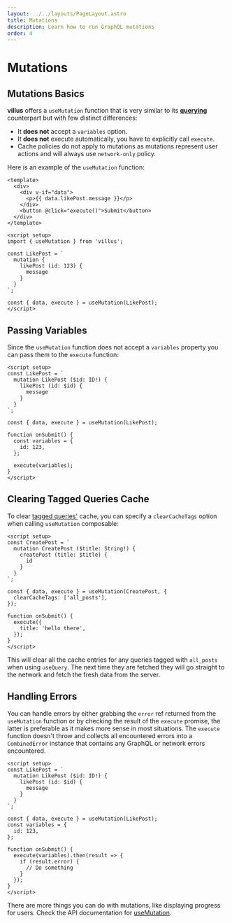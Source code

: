 ```yaml
---
layout: ../../layouts/PageLayout.astro
title: Mutations
description: Learn how to run GraphQL mutations
order: 4
---
```


# Mutations

## Mutations Basics

**villus** offers a `useMutation` function that is very similar to its **[querying](/queries.md)** counterpart but with few distinct differences:

- It **does not** accept a `variables` option.
- It **does not** execute automatically, you have to explicitly call `execute`.
- Cache policies do not apply to mutations as mutations represent user actions and will always use `network-only` policy.

Here is an example of the `useMutation` function:

```vue
<template>
  <div>
    <div v-if="data">
      <p>{{ data.likePost.message }}</p>
    </div>
    <button @click="execute()">Submit</button>
  </div>
</template>

<script setup>
import { useMutation } from 'villus';

const LikePost = `
  mutation {
    likePost (id: 123) {
      message
    }
  }
`;

const { data, execute } = useMutation(LikePost);
</script>
```

## Passing Variables

Since the `useMutation` function does not accept a `variables` property you can pass them to the `execute` function:

```vue
<script setup>
const LikePost = `
  mutation LikePost ($id: ID!) {
    likePost (id: $id) {
      message
    }
  }
`;

const { data, execute } = useMutation(LikePost);

function onSubmit() {
  const variables = {
    id: 123,
  };

  execute(variables);
}
</script>
```

## Clearing Tagged Queries Cache

To clear [tagged queries'](/guide/queries#tagged-queries) cache, you can specify a `clearCacheTags` option when calling `useMutation` composable:

```vue
<script setup>
const CreatePost = `
  mutation CreatePost ($title: String!) {
    createPost (title: $title) {
      id
    }
  }
`;

const { data, execute } = useMutation(CreatePost, {
  clearCacheTags: ['all_posts'],
});

function onSubmit() {
  execute({
    title: 'hello there',
  });
}
</script>
```

This will clear all the cache entries for any queries tagged with `all_posts` when using `useQuery`. The next time they are fetched they will go straight to the network and fetch the fresh data from the server.

## Handling Errors

You can handle errors by either grabbing the `error` ref returned from the `useMutation` function or by checking the result of the `execute` promise, the latter is preferable as it makes more sense in most situations. The `execute` function doesn't throw and collects all encountered errors into a `CombinedError` instance that contains any GraphQL or network errors encountered.

```vue
<script setup>
const LikePost = `
  mutation LikePost ($id: ID!) {
    likePost (id: $id) {
      message
    }
  }
`;

const { data, execute } = useMutation(LikePost);
const variables = {
  id: 123,
};

function onSubmit() {
  execute(variables).then(result => {
    if (result.error) {
      // Do something
    }
  });
}
</script>
```

There are more things you can do with mutations, like displaying progress for users. Check the API documentation for [useMutation](/api/use-mutation).
